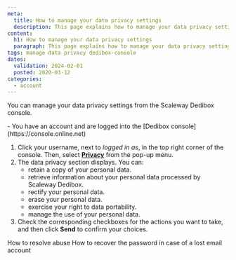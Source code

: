 ```yaml
---
meta:
  title: How to manage your data privacy settings
  description: This page explains how to manage your data privacy settings.
content:
  h1: How to manage your data privacy settings
  paragraph: This page explains how to manage your data privacy settings.
tags: manage data privacy dedibox-console
dates:
  validation: 2024-02-01
  posted: 2020-03-12
categories:
  - account
---
```


You can manage your data privacy settings from the Scaleway Dedibox console.

<Message type="requirement">
  - You have an account and are logged into the [Dedibox console](https://console.online.net) 
</Message>

1. Click your username, next to _logged in as_, in the top right corner of the console. Then, select **[Privacy](https://console.online.net/en/account/privacy)** from the pop-up menu.
2. The data privacy section displays. You can:
    - retain a copy of your personal data.
    - retrieve information about your personal data processed by Scaleway Dedibox.
    - rectify your personal data.
    - erase your personal data.
    - exercise your right to data portability.
    - manage the use of your personal data.
3. Check the corresponding checkboxes for the actions you want to take, and then click **Send** to confirm your choices.


<Navigation title="See also">
  <PreviousButton to="/dedibox-console/account/how-to/resolve-abuse/">How to resolve abuse</PreviousButton>
  <NextButton to="/dedibox-console/account/how-to/recover-password-lost-email/">How to recover the password in case of a lost email account</NextButton>
</Navigation>
